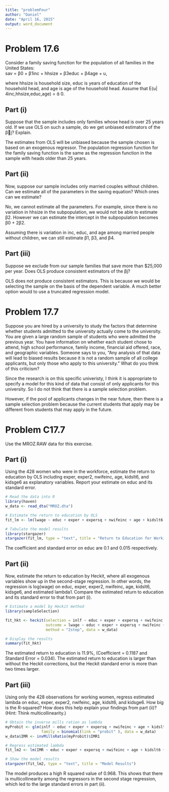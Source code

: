 ```yaml
---
title: "problemFour"
author: "Daniel"
date: "April 16, 2015"
output: word_document
---
```


# Problem 17.6
Consider a family saving function for the population of all families in the United States:  
sav = β0 + β1inc + hhsize + β3educ + β4age + u,

where hhsize is household size, educ is years of education of the household head, and age is age of the household head. Assume that E(u|inc,hhsize,educ,age) =  0.

## Part (i)
Suppose that the sample includes only families whose head is over 25 years old. If we use OLS on such a sample, do we get unbiased estimators of the βj? Explain.

The estimates from OLS will be unbiased because the sample chosen is based on an exogenous regressor. The population regression function for the family saving function is the same as the regression function in the sample with heads older than 25 years. 

## Part (ii)
Now, suppose our sample includes only married couples without children. Can we estimate all of the parameters in the saving equation? Which ones can we estimate?  

No, we cannot estimate all the parameters. For example, since there is no variation in hhsize in the subpopulation, we would not be able to estimate β2. However we can estimate the intercept in the subpopulation becomes β0 + 2β2.  

Assuming there is variation in inc, educ, and age among married people without children, we can still estimate β1, β3, and β4.

## Part (iii)
Suppose we exclude from our sample families that save more than $25,000 per year. Does OLS produce consistent estimators of the βj?

OLS does not produce consistent estimators. This is because we would be selecting the sample on the basis of the dependent variable. A much better option would to use a truncated regression model. 

# Problem 17.7
Suppose you are hired by a university to study the factors that determine whether students admitted to the university actually come to the university. You are given a large random sample of students who were admitted the previous year. You have information on whether each student chose to attend, high school performance, family income, financial aid offered, race, and geographic variables. Someone says to you, “Any analysis of that data will lead to biased results because it is not a random sample of all college applicants, but only those who apply to this university.” What do you think of this criticism?

Since the research is on this specific univeristy, I think it is appropriate to specify a model for this kind of data that consist of only applicants for this university. So I do not think that there is a sample selection problem.
 
However, if the pool of applicants changes in the near future, then there is a sample selection problem because the current students that apply may be different from students that may apply in the future. 

# Problem C17.7
Use the MROZ.RAW data for this exercise.

## Part (i)
Using the 428 women who were in the workforce, estimate the return to education by OLS including exper, exper2, nwifeinc, age, kidslt6, and kidsge6 as explanatory variables. Report your estimate on educ and its standard error.
```r
# Read the data into R
library(haven)
w_data <- read_dta("MROZ.dta")

# Estimate the return to education by OLS
fit_lm <- lm(lwage ~ educ + exper + expersq + nwifeinc + age + kidslt6 + kidsge6, data = w_data)

# Tabulate the model results
library(stargazer)
stargazer(fit_lm, type = "text", title = "Return to Education for Working Women")
```

The coefficient and standard error on educ are 0.1 and 0.015 respectively. 

## Part (ii)
Now, estimate the return to education by Heckit, where all exogenous variables show up in the second-stage regression. In other words, the regression is log(wage) on educ, exper, exper2, nwifeinc, age, kidslt6, kidsge6, and estimated lambda. Compare the estimated return to education and its standard error to that from part (i).
```r
# Estimate a model by Heckit method
library(sampleSelection)

fit_hkt <- heckit(selection = inlf ~ educ + exper + expersq + nwifeinc + age + kidslt6 + kidsge6, 
                  outcome = lwage ~ educ + exper + expersq + nwifeinc + age + kidslt6 + kidsge6,
                  method = "2step", data = w_data) 

# Display the results
summary(fit_hkt)
```

The estimated return to education is 11.9%, (Coefficient = 0.1187 and Standard Error = 0.034). The estimated return to education is larger than without the Heckit corrections, but the Heckit standard error is more than two times larger. 

## Part (iii)
Using only the 428 observations for working women, regress estimated lambda on educ, exper, exper2, nwifeinc, age, kidslt6, and kidsge6. How big is the R-squared? How does this help explain your findings from part (ii)? (Hint: Think multicollinearity.)
```r
# Obtain the inverse mills ration as lambda 
myProbit <- glm(inlf ~ educ + exper + expersq + nwifeinc + age + kidslt6 + kidsge6, 
                family = binomial(link = "probit" ), data = w_data)
w_data$IMR <- invMillsRatio(myProbit)$IMR1 

# Regress estimated lambda
fit_lm2 <- lm(IMR ~ educ + exper + expersq + nwifeinc + age + kidslt6 + kidsge6, data = w_data)

# Show the model results
stargazer(fit_lm2, type = "text", title = "Model Results")
```

The model produces a high R squared value of 0.968. This shows that there is multicollinearity among the regressors in the second stage regression, which led to the large standard errors in part (ii).





















